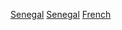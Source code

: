 {{Commonscat|People of Senegal}}

[[Category:各族群法國人|Senegal]]
[[Category:非洲裔法國人|Senegal]]
[[Category:塞內加爾裔|French]]